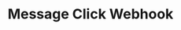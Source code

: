 ---
title: "Message Click Webhook"
sidebarTitle: "Clicked"
openapi: "/webhooks.yaml webhook message.clicked"
---